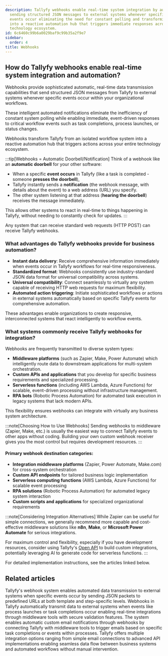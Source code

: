 ```yaml
---
description: Tallyfy webhooks enable real-time system integration by automatically
  sending structured JSON messages to external systems whenever specific workflow
  events occur eliminating the need for constant polling and transforming Tallyfy
  into a reactive automation hub that triggers immediate responses across your entire
  technology ecosystem.
id: 6c6460c99b6a0029baf9c99b35a2f9e7
sidebar:
  order: 4
title: Webhooks
---
```


## How do Tallyfy webhooks enable real-time system integration and automation?

Webhooks provide sophisticated automatic, real-time data transmission capabilities that send structured JSON messages from Tallyfy to external systems whenever specific events occur within your organizational workflows.

These intelligent automated notifications eliminate the inefficiency of constant system polling while enabling immediate, event-driven responses to critical workflow events such as task completions, process launches, or status changes.

Webhooks transform Tallyfy from an isolated workflow system into a reactive automation hub that triggers actions across your entire technology ecosystem.

:::tip[Webhooks = Automatic Doorbell/Notification]
Think of a webhook like an **automatic doorbell** for your other software:

- When a specific **event occurs** in Tallyfy (like a task is completed - someone **presses the doorbell**),
- Tallyfy instantly sends a **notification** (the webhook message, with details about the event) to a web address (URL) you specify.
- The other system listening at that address (**hearing the doorbell**) receives the message immediately.

This allows other systems to react in real-time to things happening in Tallyfy, without needing to constantly check for updates.
:::

Any system that can receive standard web requests (HTTP POST) can receive Tallyfy webhooks.

### What advantages do Tallyfy webhooks provide for business automation?

- **Instant data delivery**: Receive comprehensive information immediately when events occur in Tallyfy workflows for real-time responsiveness.
- **Standardized format**: Webhooks consistently use industry-standard JSON data format for universal compatibility across systems.
- **Universal compatibility**: Connect seamlessly to virtually any system capable of receiving HTTP web requests for maximum flexibility.
- **Automated action triggering**: Initiate sophisticated workflows or actions in external systems automatically based on specific Tallyfy events for comprehensive automation.

These advantages enable organizations to create responsive, interconnected systems that react intelligently to workflow events.

### What systems commonly receive Tallyfy webhooks for integration?

Webhooks are frequently transmitted to diverse system types:
- **Middleware platforms** (such as Zapier, Make, Power Automate) which intelligently route data to downstream applications for multi-system orchestration.
- **Custom APIs and applications** that you develop for specific business requirements and specialized processing.
- **Serverless functions** (including AWS Lambda, Azure Functions) for scalable, event-driven processing without infrastructure management.
- **RPA bots** (Robotic Process Automation) for automated task execution in legacy systems that lack modern APIs.

This flexibility ensures webhooks can integrate with virtually any business system architecture.

:::note[Choosing How to Use Webhooks]
Sending webhooks to middleware (Zapier, Make, etc.) is usually the easiest way to connect Tallyfy events to other apps without coding. Building your own custom webhook receiver gives you the most control but requires development resources.
:::

#### Primary webhook destination categories:
- **Integration middleware platforms** (Zapier, Power Automate, Make.com) for cross-system orchestration
- **Custom API endpoints** for tailored business logic implementation
- **Serverless computing functions** (AWS Lambda, Azure Functions) for scalable event processing
- **RPA solutions** (Robotic Process Automation) for automated legacy system interaction
- **Custom scripts and applications** for specialized organizational requirements

:::note[Considering Integration Alternatives]
While Zapier can be useful for simple connections, we generally recommend more capable and cost-effective middleware solutions like **n8n**, **Make**, or **Microsoft Power Automate** for serious integrations.

For maximum control and flexibility, especially if you have development resources, consider using Tallyfy's [Open API](/products/pro/integrations/open-api/) to build custom integrations, potentially leveraging AI to generate code for serverless functions.
:::

For detailed implementation instructions, see the articles linked below.


<PageTree />


## Related articles
<CardGrid>
<LinkTitleCard header="<b>Webhooks > Details about webhooks</b>" href="/products/pro/integrations/webhooks/how-to-set-up-webhooks-in-tallyfy/" > Tallyfy's webhook system enables automated data transmission to external systems when specific events occur by sending JSON packets to predefined URLs at both template and step-specific levels. </LinkTitleCard>
<LinkTitleCard header="<b>Webhooks > Webhook scenarios</b>" href="/products/pro/integrations/webhooks/how-can-i-use-tallyfys-webhooks-feature/" > Webhooks in Tallyfy automatically transmit data to external systems when events like process launches or task completions occur enabling real-time integrations through middleware tools with secure validation features. </LinkTitleCard>
<LinkTitleCard header="<b>Webhooks > Send emails using webhooks</b>" href="/products/pro/integrations/webhooks/how-can-i-send-emails-using-webhooks-in-tallyfy/" > The system enables automatic custom email notifications through webhooks by connecting Tallyfy with middleware tools to trigger emails based on specific task completions or events within processes. </LinkTitleCard>
<LinkTitleCard header="<b>Pro > Integrations</b>" href="/products/pro/integrations/" > Tallyfy offers multiple integration options ranging from simple email connections to advanced API implementations enabling seamless data flow between business systems and automated workflows without manual intervention. </LinkTitleCard>
</CardGrid>